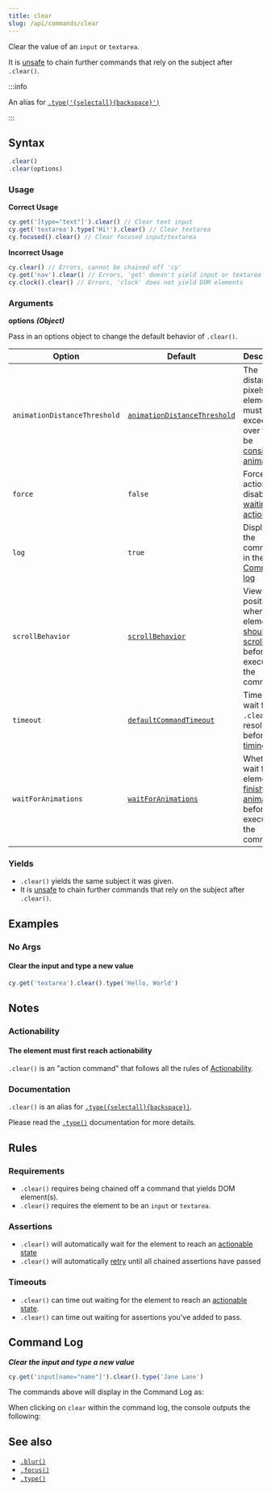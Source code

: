 ```yaml
---
title: clear
slug: /api/commands/clear
---
```


Clear the value of an `input` or `textarea`.

It is [unsafe](/guides/core-concepts/retry-ability#Only-queries-are-retried) to
chain further commands that rely on the subject after `.clear()`.

:::info

An alias for [`.type('{selectall}{backspace}')`](/api/commands/type)

:::

## Syntax

```javascript
.clear()
.clear(options)
```

### Usage

**<Icon name="check-circle" color="green" /> Correct Usage**

```javascript
cy.get('[type="text"]').clear() // Clear text input
cy.get('textarea').type('Hi!').clear() // Clear textarea
cy.focused().clear() // Clear focused input/textarea
```

**<Icon name="exclamation-triangle" color="red" /> Incorrect Usage**

```javascript
cy.clear() // Errors, cannot be chained off 'cy'
cy.get('nav').clear() // Errors, 'get' doesn't yield input or textarea
cy.clock().clear() // Errors, 'clock' does not yield DOM elements
```

### Arguments

**<Icon name="angle-right" /> options** **_(Object)_**

Pass in an options object to change the default behavior of `.clear()`.

| Option                       | Default                                                                        | Description                                                                                                                                        |
| ---------------------------- | ------------------------------------------------------------------------------ | -------------------------------------------------------------------------------------------------------------------------------------------------- |
| `animationDistanceThreshold` | [`animationDistanceThreshold`](/guides/references/configuration#Actionability) | The distance in pixels an element must exceed over time to be [considered animating](/guides/core-concepts/interacting-with-elements#Animations).  |
| `force`                      | `false`                                                                        | Forces the action, disables [waiting for actionability](#Assertions-Icon-namequestion-circle)                                                      |
| `log`                        | `true`                                                                         | Displays the command in the [Command log](/guides/core-concepts/cypress-app#Command-Log)                                                           |
| `scrollBehavior`             | [`scrollBehavior`](/guides/references/configuration#Actionability)             | Viewport position to where an element [should be scrolled](/guides/core-concepts/interacting-with-elements#Scrolling) before executing the command |
| `timeout`                    | [`defaultCommandTimeout`](/guides/references/configuration#Timeouts)           | Time to wait for `.clear()` to resolve before [timing out](#Timeouts)                                                                              |
| `waitForAnimations`          | [`waitForAnimations`](/guides/references/configuration#Actionability)          | Whether to wait for elements to [finish animating](/guides/core-concepts/interacting-with-elements#Animations) before executing the command.       |

### Yields [<Icon name="question-circle"/>](/guides/core-concepts/introduction-to-cypress#Subject-Management)

- `.clear()` yields the same subject it was given.
- It is [unsafe](/guides/core-concepts/retry-ability#Only-queries-are-retried)
  to chain further commands that rely on the subject after `.clear()`.

## Examples

### No Args

#### Clear the input and type a new value

```javascript
cy.get('textarea').clear().type('Hello, World')
```

## Notes

### Actionability

#### The element must first reach actionability

`.clear()` is an "action command" that follows all the rules of
[Actionability](/guides/core-concepts/interacting-with-elements).

### Documentation

`.clear()` is an alias for
[`.type({selectall}{backspace})`](/api/commands/type).

Please read the [`.type()`](/api/commands/type) documentation for more details.

## Rules

### Requirements [<Icon name="question-circle"/>](/guides/core-concepts/introduction-to-cypress#Chains-of-Commands)

- `.clear()` requires being chained off a command that yields DOM element(s).
- `.clear()` requires the element to be an `input` or `textarea`.

### Assertions [<Icon name="question-circle"/>](/guides/core-concepts/introduction-to-cypress#Assertions)

- `.clear()` will automatically wait for the element to reach an
  [actionable state](/guides/core-concepts/interacting-with-elements)
- `.clear()` will automatically [retry](/guides/core-concepts/retry-ability)
  until all chained assertions have passed

### Timeouts [<Icon name="question-circle"/>](/guides/core-concepts/introduction-to-cypress#Timeouts)

- `.clear()` can time out waiting for the element to reach an
  [actionable state](/guides/core-concepts/interacting-with-elements).
- `.clear()` can time out waiting for assertions you've added to pass.

## Command Log

**_Clear the input and type a new value_**

```javascript
cy.get('input[name="name"]').clear().type('Jane Lane')
```

The commands above will display in the Command Log as:

<DocsImage
  src="/img/api/clear/clear-input-in-cypress.png"
  alt="Command log for clear"
/>

When clicking on `clear` within the command log, the console outputs the
following:

<DocsImage
  src="/img/api/clear/one-input-cleared-in-tests.png"
  alt="console.log for clear"
/>

## See also

- [`.blur()`](/api/commands/blur)
- [`.focus()`](/api/commands/focus)
- [`.type()`](/api/commands/type)
